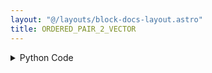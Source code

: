 ```yaml
---
layout: "@/layouts/block-docs-layout.astro"
title: ORDERED_PAIR_2_VECTOR
---
```



<PythonDocsDisplay docstring={docstring} />
<AppDisplay app={app} client:visible />

<details>
<summary>Python Code</summary>
```python
from flojoy import flojoy, Vector, OrderedPair


@flojoy
def ORDERED_PAIR_2_VECTOR(default: OrderedPair) -> Vector:
    """The ORDERED_PAIR_2_VECTOR return the y component of an ordered pair as a Vector.

    Inputs
    ------
    default : OrderedPair
        The input OrderedPair.

    Returns
    -------
    Vector
        The y component of the input OrderedPair.
    """

    return Vector(v=default.y)

```
[Find this Flojoy Block on GitHub](https://github.com/flojoy-ai/blocks/blob/main/blocks/TRANSFORMERS/TYPE_CASTING/ORDERED_PAIR_2_VECTOR/ORDERED_PAIR_2_VECTOR.py)
</details>


## Example
